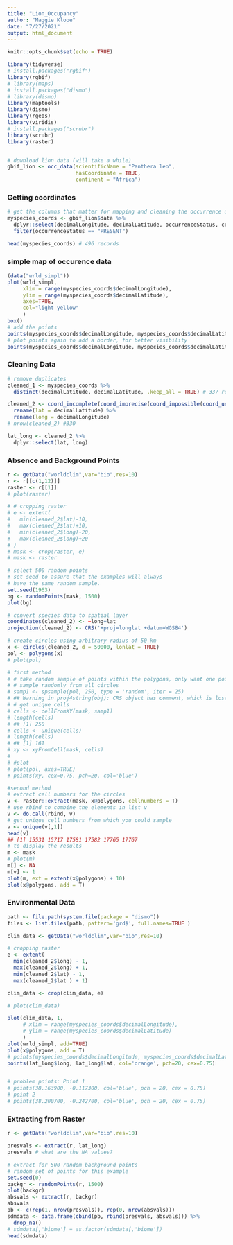 ```yaml
---
title: "Lion_Occupancy"
author: "Maggie Klope"
date: "7/27/2021"
output: html_document
---
```


```r
knitr::opts_chunk$set(echo = TRUE)

library(tidyverse)
# install.packages("rgbif")
library(rgbif)
# library(maps)
# install.packages("dismo")
# library(dismo)
library(maptools)
library(dismo)
library(rgeos)
library(viridis)
# install.packages("scrubr")
library(scrubr)
library(raster)


# download lion data (will take a while)
gbif_lion <- occ_data(scientificName = "Panthera leo", 
                      hasCoordinate = TRUE, 
                      continent = "Africa")

```

### Getting coordinates
```r
# get the columns that matter for mapping and cleaning the occurrence data:
myspecies_coords <- gbif_lion$data %>% 
  dplyr::select(decimalLongitude, decimalLatitude, occurrenceStatus, coordinateUncertaintyInMeters, institutionCode, references) %>% 
  filter(occurrenceStatus == "PRESENT")

head(myspecies_coords) # 496 records

```


### simple map of occurence data
```r
(data("wrld_simpl"))
plot(wrld_simpl, 
     xlim = range(myspecies_coords$decimalLongitude), 
     ylim = range(myspecies_coords$decimalLatitude), 
     axes=TRUE, 
     col="light yellow"
     )
box()
# add the points
points(myspecies_coords$decimalLongitude, myspecies_coords$decimalLatitude, col='orange', pch=20, cex=0.75)
# plot points again to add a border, for better visibility
points(myspecies_coords$decimalLongitude, myspecies_coords$decimalLatitude, col='red', cex=0.75)

```


### Cleaning Data
```r
# remove duplicates
cleaned_1 <- myspecies_coords %>% 
  distinct(decimalLatitude, decimalLatitude, .keep_all = TRUE) # 337 remaining

cleaned_2 <- coord_incomplete(coord_imprecise(coord_impossible(coord_unlikely(cleaned_1)))) %>% 
  rename(lat = decimalLatitude) %>% 
  rename(long = decimalLongitude)
# nrow(cleaned_2) #330

lat_long <- cleaned_2 %>% 
  dplyr::select(lat, long)

```

### Absence and Background Points
```r
r <- getData("worldclim",var="bio",res=10)
r <- r[[c(1,12)]]
raster <- r[[1]]
# plot(raster)

# # cropping raster
# e <- extent(
#   min(cleaned_2$lat)-10,
#   max(cleaned_2$lat)+10, 
#   min(cleaned_2$long)-20,
#   max(cleaned_2$long)+20
# )
# mask <- crop(raster, e)
# mask <- raster

# select 500 random points
# set seed to assure that the examples will always
# have the same random sample.
set.seed(1963)
bg <- randomPoints(mask, 1500)
plot(bg)

# convert species data to spatial layer
coordinates(cleaned_2) <- ~long+lat
projection(cleaned_2) <- CRS('+proj=longlat +datum=WGS84')

# create circles using arbitrary radius of 50 km
x <- circles(cleaned_2, d = 50000, lonlat = TRUE)
pol <- polygons(x)
# plot(pol)

# first method
# # take random sample of points within the polygons, only want one point per grid
# # sample randomly from all circles
# samp1 <- spsample(pol, 250, type = 'random', iter = 25)
# ## Warning in proj4string(obj): CRS object has comment, which is lost in output
# # get unique cells
# cells <- cellFromXY(mask, samp1)
# length(cells)
# ## [1] 250
# cells <- unique(cells)
# length(cells)
# ## [1] 161
# xy <- xyFromCell(mask, cells)
# 
# #plot
# plot(pol, axes=TRUE)
# points(xy, cex=0.75, pch=20, col='blue')

#second method
# extract cell numbers for the circles
v <- raster::extract(mask, x@polygons, cellnumbers = T)
# use rbind to combine the elements in list v
v <- do.call(rbind, v)
# get unique cell numbers from which you could sample
v <- unique(v[,1])
head(v)
## [1] 15531 15717 17581 17582 17765 17767
# to display the results
m <- mask
# plot(m)
m[] <- NA
m[v] <- 1
plot(m, ext = extent(x@polygons) + 10)
plot(x@polygons, add = T)

```

### Environmental Data
```r
path <- file.path(system.file(package = "dismo"))
files <- list.files(path, pattern='grd$', full.names=TRUE )

clim_data <- getData("worldclim",var="bio",res=10)

# cropping raster
e <- extent(
  min(cleaned_2$long) - 1,
  max(cleaned_2$long) + 1,
  min(cleaned_2$lat) - 1,
  max(cleaned_2$lat ) + 1)

clim_data <- crop(clim_data, e)

# plot(clim_data)

plot(clim_data, 1, 
     # xlim = range(myspecies_coords$decimalLongitude), 
     # ylim = range(myspecies_coords$decimalLatitude)
     )
plot(wrld_simpl, add=TRUE)
plot(x@polygons, add = T)
# points(myspecies_coords$decimalLongitude, myspecies_coords$decimalLatitude, col='orange', pch=20, cex=0.75)
points(lat_long$long, lat_long$lat, col='orange', pch=20, cex=0.75)


# problem points: Point 1
# points(38.163900, -0.117300, col='blue', pch = 20, cex = 0.75)
# point 2
# points(38.200700, -0.242700, col='blue', pch = 20, cex = 0.75)


```

### Extracting from Raster
```r
r <- getData("worldclim",var="bio",res=10)

presvals <- extract(r, lat_long)
presvals # what are the NA values?

# extract for 500 random background points
# random set of points for this example
set.seed(0)
backgr <- randomPoints(r, 1500)
plot(backgr)
absvals <- extract(r, backgr)
absvals
pb <- c(rep(1, nrow(presvals)), rep(0, nrow(absvals)))
sdmdata <- data.frame(cbind(pb, rbind(presvals, absvals))) %>% 
  drop_na()
# sdmdata[,'biome'] = as.factor(sdmdata[,'biome'])
head(sdmdata)

```

